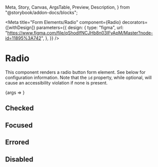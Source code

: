   Meta,
  Story,
  Canvas,
  ArgsTable,
  Preview,
  Description,
} from "@storybook/addon-docs/blocks";


<Meta
  title="Form Elements/Radio"
  component={Radio}
  decorators={[withDesign]}
  parameters={{
    design: {
      type: "figma",
      url:
        "https://www.figma.com/file/qShodlfNCJHb8n03IFyApM/Master?node-id=11895%3A742",
    },
  }}
/>

# Radio

<Description of={Radio} />

This component renders a radio button form element. See below for configuration information. Note that the `id` property, while optional, will
cause an accessibility violation if none is present.

<Preview withToolbar>
  <Story
    name="Radio"
    args={{
      labelText: "Test Label",
      id: "test_id",
    }}
  >
    {args => <Radio {...args} />}
  </Story>
</Preview>

<ArgsTable story="Radio" />

## Checked

<Canvas>
  <Radio checked labelText="I am checked"></Radio>
</Canvas>

## Focused

<Canvas>
  <Radio
    name="testFocus"
    labelText="Click or tab to the Radio to see its focus state"
  ></Radio>
</Canvas>

## Errored

<Canvas>
  <Radio errored labelText="I am in an error state"></Radio>
</Canvas>

## Disabled

<Canvas>
  <Radio disabled labelText="I am disabled"></Radio>
</Canvas>
